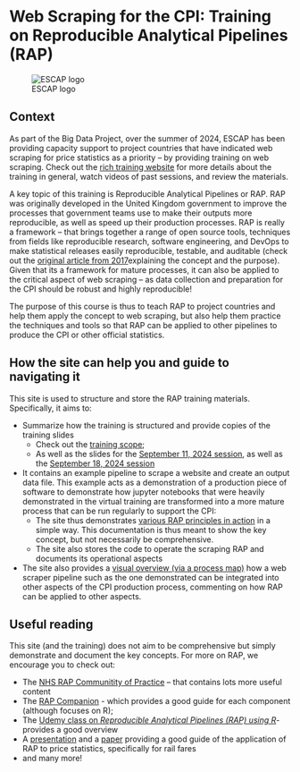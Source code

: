 # Web Scraping for the CPI: Training on Reproducible Analytical Pipelines (RAP)

![ESCAP logo](images/ESCAP_LOGO_OFFICIAL.png)

## Context

As part of the Big Data Project, over the summer of 2024, ESCAP has been providing capacity support to project countries that have indicated web scraping for price statistics as a priority – by providing training on web scraping. Check out the [rich training website](https://xtophe.notion.site/Web-Scraping-for-CPI-Training-c36b27c2ea6b4f02ad760069afaf6fb5) for more details about the training in general, watch videos of past sessions, and review the materials.

A key topic of this training is Reproducible Analytical Pipelines or RAP. RAP was originally developed in the United Kingdom government to improve the processes that government teams use to make their outputs more reproducible, as well as speed up their production processes. RAP is really a framework – that brings together a range of open source tools, techniques from fields like reproducible research, software engineering, and DevOps to make statistical releases easily reproducible, testable, and auditable (check out the [original article from 2017](https://dataingovernment.blog.gov.uk/2017/03/27/reproducible-analytical-pipeline/)explaining the concept and the purpose). Given that its a framework for mature processes, it can also be applied to the critical aspect of web scraping – as data collection and preparation for the CPI should be robust and highly reproducible!

The purpose of this course is thus to teach RAP to project countries and help them apply the concept to web scraping, but also help them practice the techniques and tools so that RAP can be applied to other pipelines to produce the CPI or other official statistics.

## How the site can help you and guide to navigating it

This site is used to structure and store the RAP training materials. Specifically, it aims to:

-   Summarize how the training is structured and provide copies of the training slides
    -   Check out the [training scope](teaching_materials/teaching.qmd);
    -   As well as the slides for the [September 11, 2024 session](teaching_materials/teaching.qmd#rap-session-1), as well as the [September 18, 2024 session](teaching_materials/teaching.qmd#rap-session-2)
-   It contains an example pipeline to scrape a website and create an output data file. This example acts as a demonstration of a production piece of software to demonstrate how jupyter notebooks that were heavily demonstrated in the virtual training are transformed into a more mature process that can be run regularly to support the CPI:
    -   The site thus demonstrates [various RAP principles in action](scraper_docs/scraper-docs.qmd) in a simple way. This documentation is thus meant to show the key concept, but not necessarily be comprehensive.
    -   The site also stores the code to operate the scraping RAP and documents its operational aspects
-   The site also provides a [visual overview (via a process map)](process-mapping.qmd) how a web scraper pipeline such as the one demonstrated can be integrated into other aspects of the CPI production process, commenting on how RAP can be applied to other aspects.

## Useful reading

This site (and the training) does not aim to be comprehensive but simply demonstrate and document the key concepts. For more on RAP, we encourage you to check out:

-   The [NHS RAP Communitity of Practice](https://nhsdigital.github.io/rap-community-of-practice/introduction_to_RAP/what_is_RAP/) – that contains lots more useful content
-   The [RAP Companion](https://ukgovdatascience.github.io/rap_companion/) - which provides a good guide for each component (although focuses on R);
-   The [Udemy class on *Reproducible Analytical Pipelines (RAP) using R*](https://www.udemy.com/course/reproducible-analytical-pipelines/)- provides a good overview
-   A [presentation](https://unece.org/sites/default/files/2023-05/7.4%20United%20Kingdom_0.pdf) and a [paper](https://unece.org/sites/default/files/2023-05/7.4%20UK_un_systems_railfares_paper.pdf) providing a good guide of the application of RAP to price statistics, specifically for rail fares
-   and many more!